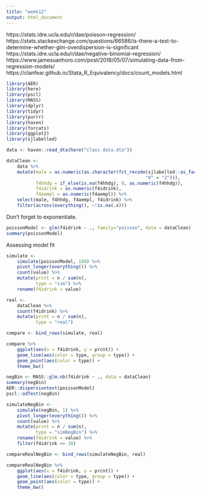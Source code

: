 ```yaml
---
title: "week12"
output: html_document
---
```


https://stats.idre.ucla.edu/r/dae/poisson-regression/
https://stats.stackexchange.com/questions/66586/is-there-a-test-to-determine-whether-glm-overdispersion-is-significant
https://stats.idre.ucla.edu/r/dae/negative-binomial-regression/
https://www.jamesuanhoro.com/post/2018/05/07/simulating-data-from-regression-models/
https://clanfear.github.io/Stata_R_Equivalency/docs/count_models.html

```r
library(AER)
library(here)
library(pscl)
library(MASS)
library(dplyr)
library(tidyr)
library(purrr)
library(haven)
library(forcats)
library(ggplot2)
library(sjlabelled)
```

```r
data <- haven::read_dta(here("class data.dta"))
```

```r
dataClean <-
    data %>%
    mutate(male = as.numeric(as.character(fct_recode(sjlabelled::as_factor(sex),
                                                    "0" = "2"))),
           f4hhdg = if_else(is.na(f4hhdg), 0, as.numeric(f4hhdg)),
           f4idrink = as.numeric(f4idrink),
           f4aempl = as.numeric(f4aempl)) %>%
    select(male, f4hhdg, f4aempl, f4idrink) %>%
    filter(across(everything(), ~!is.na(.x)))
```

Don't forget to exponentiate.

```r
poissonModel <- glm(f4idrink ~ ., family="poisson", data = dataClean)
summary(poissonModel)
```

Assessing model fit

```r
simulate <-
    simulate(poissonModel, 100) %>%
    pivot_longer(everything()) %>%
    count(value) %>%
    mutate(prcnt = n / sum(n),
           type = "sim") %>%
    rename(f4idrink = value)

real <-
    dataClean %>%
    count(f4idrink) %>%
    mutate(prcnt = n / sum(n),
           type = "real")

compare <- bind_rows(simulate, real)

compare %>%
    ggplot(aes(x = f4idrink, y = prcnt)) +
    geom_line(aes(color = type, group = type)) +
    geom_point(aes(color = type)) +
    theme_bw()
```

```r
negBin <- MASS::glm.nb(f4idrink ~ ., data = dataClean)
summary(negBin)
AER::dispersiontest(poissonModel)
pscl::odTest(negBin)

simulateNegBin <-
    simulate(negBin, 1) %>%
    pivot_longer(everything()) %>%
    count(value) %>%
    mutate(prcnt = n / sum(n),
           type = "simNegBin") %>%
    rename(f4idrink = value) %>%
    filter(f4idrink <= 30)

compareRealNegBin <- bind_rows(simulateNegBin, real)

compareRealNegBin %>%
    ggplot(aes(x = f4idrink, y = prcnt)) +
    geom_line(aes(color = type, group = type)) +
    geom_point(aes(color = type)) +
    theme_bw()
```

